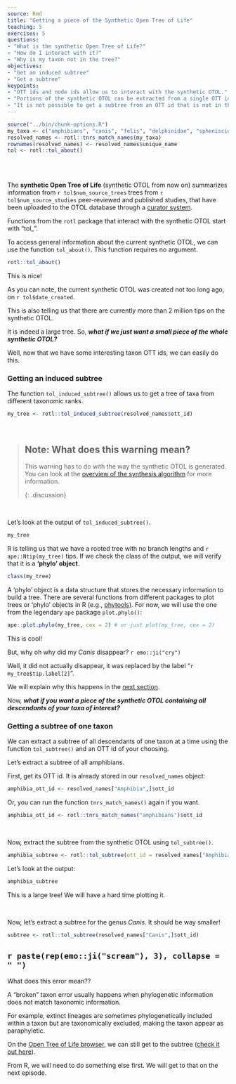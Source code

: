 ```yaml
---
source: Rmd
title: "Getting a piece of the Synthetic Open Tree of Life"
teaching: 5
exercises: 5
questions:
- "What is the synthetic Open Tree of Life?"
- "How do I interact with it?"
- "Why is my taxon not in the tree?"
objectives:
- "Get an induced subtree"
- "Get a subtree"
keypoints:
- "OTT ids and node ids allow us to interact with the synthetic OTOL."
- "Portions of the synthetic OTOL can be extracted from a single OTT id or from a bunch of OTT ids"
- "It is not possible to get a subtree from an OTT id that is not in the synthetic tree."
---
```

```r
source("../bin/chunk-options.R")
my_taxa <- c("amphibians", "canis", "felis", "delphinidae", "spheniscidae")
resolved_names <- rotl::tnrs_match_names(my_taxa)
rownames(resolved_names) <- resolved_names$unique_name
tol <- rotl::tol_about()
```
<br/>
<br/>

The **synthetic Open Tree of Life** (synthetic OTOL from now on) summarizes information from `r tol$num_source_trees`
trees from `r tol$num_source_studies` peer-reviewed and published studies, that have been uploaded to the OTOL database through a [curator system](https://tree.opentreeoflife.org/curator).

Functions from the `rotl` package that interact with the synthetic OTOL start with "tol_".

To access general information about the current synthetic OTOL, we can use the function `tol_about()`. This function requires no argument.

```r
rotl::tol_about()
```
This is nice!

As you can note, the current synthetic OTOL was created not too long ago, on `r tol$date_created`.

This is also telling us that there are currently more than 2 million tips on the synthetic OTOL.

It is indeed a large tree. So, **_what if we just want a small piece of the whole synthetic OTOL?_**

Well, now that we have some interesting taxon OTT ids, we can easily do this.


### Getting an induced subtree

The function `tol_induced_subtree()` allows us to get a tree of taxa from different taxonomic ranks.

```r
my_tree <- rotl::tol_induced_subtree(resolved_names$ott_id)
```

<br/>

> ## Note: What does this warning mean?
>
> This warning has to do with the way the synthetic OTOL is generated.
> You can look at the [overview of the synthesis algorithm](https://docs.google.com/presentation/d/1RwoNTUK3LKgBupBNOc1TNsIpucuMUddlYW6rC56We10/edit?usp=sharing) for more information.
>
>
{: .discussion}

<br/>

Let's look at the output of `tol_induced_subtree()`.

```r
my_tree
```

R is telling us that we have a rooted tree with no branch lengths and `r ape::Ntip(my_tree)` tips.
If we check the class of the output, we will verify that it is a **'phylo' object**.

```r
class(my_tree)
```

A 'phylo' object is a data structure that stores the necessary information to build a tree.
There are several functions from different packages to plot trees or 'phylo' objects in R (e.g., [phytools](https://cran.r-project.org/web/packages/phytools/phytools.pdf)). For now, we will use the one from the legendary `ape` package `plot.phylo()`:

```r
ape::plot.phylo(my_tree, cex = 2) # or just plot(my_tree, cex = 2)
```

This is cool!

But, why oh why did my _Canis_ disappear? `r emo::ji("cry")`

Well, it did not actually disappear, it was replaced by the label "`r my_tree$tip.label[2]`".

We will explain why this happens in the [next section](../03-broken-taxa/index.html).

Now, **_what if you want a piece of the synthetic OTOL containing all descendants of your taxa of interest?_**

### Getting a subtree of one taxon

We can extract a subtree of all descendants of one taxon at a time using the function `tol_subtree()` and an OTT id of your choosing.

Let's extract a subtree of all amphibians.

First, get its OTT id. It is already stored in our `resolved_names` object:

```r
amphibia_ott_id <- resolved_names["Amphibia",]$ott_id
```
Or,  you can run the function `tnrs_match_names()` again if you want.
```r
amphibia_ott_id <- rotl::tnrs_match_names("amphibians")$ott_id
```

<br/>

Now, extract the subtree from the synthetic OTOL using `tol_subtree()`.
```r
amphibia_subtree <- rotl::tol_subtree(ott_id = resolved_names["Amphibia",]$ott_id)
```
Let's look at the output:
```r
amphibia_subtree
```
This is a large tree! We will have a hard time plotting it.

<br/>

Now, let's extract a subtree for the genus _Canis_. It should be way smaller!

```r
subtree <- rotl::tol_subtree(resolved_names["Canis",]$ott_id)
```

## `r paste(rep(emo::ji("scream"), 3), collapse = " ")`

What does this error mean??

A "broken" taxon error usually happens when phylogenetic information does not match taxonomic information.

For example, extinct lineages are sometimes phylogenetically included within a taxon but are taxonomically excluded, making the taxon appear as paraphyletic.

On the [Open Tree of Life browser](https://tree.opentreeoflife.org/opentree/argus/ottol@372706), we can still get to the subtree ([check it out here](https://tree.opentreeoflife.org/opentree/argus/opentree12.3@mrcaott47497ott110766)).

From R, we will need to do something else first. We will get to that on the next episode.

<br/>
